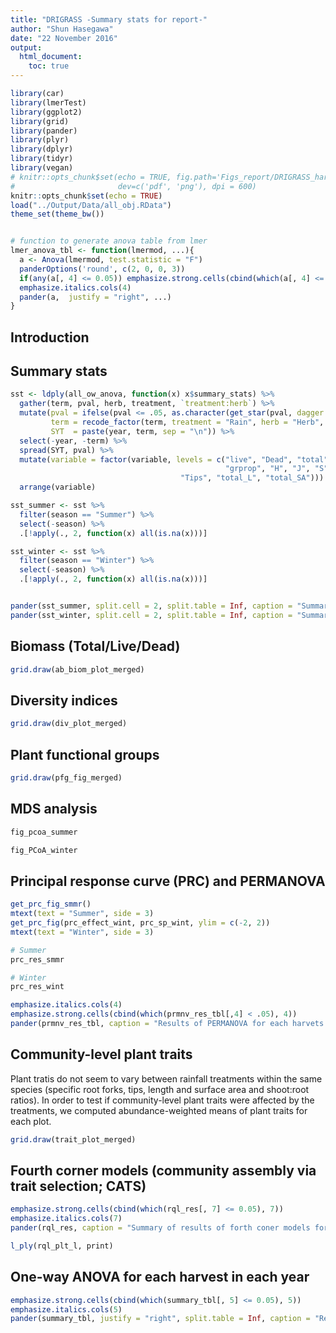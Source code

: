 ```yaml
---
title: "DRIGRASS -Summary stats for report-"
author: "Shun Hasegawa"
date: "22 November 2016"
output:
  html_document:
    toc: true
---
```


```r
library(car)
library(lmerTest)
library(ggplot2)
library(grid)
library(pander)
library(plyr)
library(dplyr)
library(tidyr)
library(vegan)
# knitr::opts_chunk$set(echo = TRUE, fig.path='Figs_report/DRIGRASS_harvest_',
#                       dev=c('pdf', 'png'), dpi = 600)
knitr::opts_chunk$set(echo = TRUE)
load("../Output/Data/all_obj.RData")
theme_set(theme_bw()) 


# function to generate anova table from lmer
lmer_anova_tbl <- function(lmermod, ...){
  a <- Anova(lmermod, test.statistic = "F")
  panderOptions('round', c(2, 0, 0, 3))
  if(any(a[, 4] <= 0.05)) emphasize.strong.cells(cbind(which(a[, 4] <= 0.05), 4))
  emphasize.italics.cols(4)
  pander(a,  justify = "right", ...)
}

```



## Introduction


## Summary stats


```r
sst <- ldply(all_ow_anova, function(x) x$summary_stats) %>%
  gather(term, pval, herb, treatment, `treatment:herb`) %>% 
  mutate(pval = ifelse(pval <= .05, as.character(get_star(pval, dagger = FALSE)), "ns"),
         term = recode_factor(term, treatment = "Rain", herb = "Herb", `treatment:herb` = "RxH"),
         SYT  = paste(year, term, sep = "\n")) %>%
  select(-year, -term) %>% 
  spread(SYT, pval) %>% 
  mutate(variable = factor(variable, levels = c("live", "Dead", "total", "c34ratios", 
                                                "grprop", "H", "J", "S", "Forks", "sr_ratio", 
                                      "Tips", "total_L", "total_SA"))) %>% 
  arrange(variable)

sst_summer <- sst %>% 
  filter(season == "Summer") %>% 
  select(-season) %>% 
  .[!apply(., 2, function(x) all(is.na(x)))]

sst_winter <- sst %>% 
  filter(season == "Winter") %>% 
  select(-season) %>% 
  .[!apply(., 2, function(x) all(is.na(x)))]


pander(sst_summer, split.cell = 2, split.table = Inf, caption = "Summary stats for summer harvests")
pander(sst_winter, split.cell = 2, split.table = Inf, caption = "Summary stats for winter harvests")

```



## Biomass (Total/Live/Dead)

```r
grid.draw(ab_biom_plot_merged)
```




## Diversity indices

```r
grid.draw(div_plot_merged)
```


## Plant functional groups


```r
grid.draw(pfg_fig_merged)
```




## MDS analysis

```r
fig_pcoa_summer
```

```r
fig_PCoA_winter
```




## Principal response curve (PRC) and PERMANOVA

```r
get_prc_fig_smmr()
mtext(text = "Summer", side = 3)
get_prc_fig(prc_effect_wint, prc_sp_wint, ylim = c(-2, 2))
mtext(text = "Winter", side = 3)
```


```r
# Summer
prc_res_smmr

# Winter
prc_res_wint
```


```r
emphasize.italics.cols(4)
emphasize.strong.cells(cbind(which(prmnv_res_tbl[,4] < .05), 4))
pander(prmnv_res_tbl, caption = "Results of PERMANOVA for each harvets for each year with 9999 permutations. Euclidean distance was used.")

```


## Community-level plant traits
Plant tratis do not seem to vary between rainfall treatments within the same species (specific root forks, tips, length and surface area and shoot:root ratios). In order to test if community-level plant traits were affected by the treatments, we computed abundance-weighted means of plant traits for each plot.

```r
grid.draw(trait_plot_merged)
```




## Fourth corner models (community assembly via trait selection; CATS)
```r
emphasize.strong.cells(cbind(which(rql_res[, 7] <= 0.05), 7))
emphasize.italics.cols(7)
pander(rql_res, caption = "Summary of results of forth coner models for each harvest")
```


```r
l_ply(rql_plt_l, print)
```



## One-way ANOVA for each harvest in each year
```r
emphasize.strong.cells(cbind(which(summary_tbl[, 5] <= 0.05), 5))
emphasize.italics.cols(5)
pander(summary_tbl, justify = "right", split.table = Inf, caption = "Results of one-way ANOVA and summary with mean±SE (n = 6 [control-herb] or 12[added- & control-herb]). Where there was a significant treatment effect at P < 0.05, post-hoc tests were performed. The results of post-hoc comparisons are shown by letters alongside parenthesis.")

```

